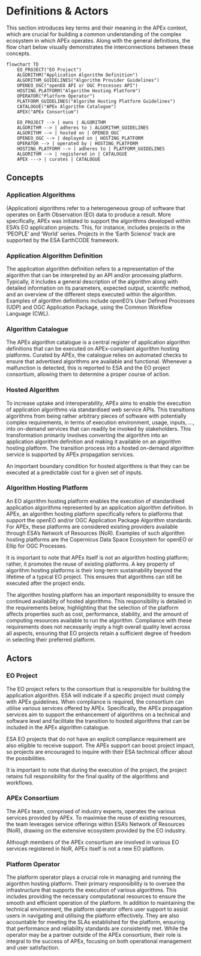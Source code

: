 # Definitions & Actors

This section introduces key terms and their meaning in the APEx context, which are crucial for building a common
understanding of the complex ecosystem in which APEx operates. Along with the general definitions, the flow chart below
visually demonstrates the interconnections between these concepts.

```mermaid
flowchart TD
    EO_PROJECT("EO Project")
    ALGORITHM("Application Algorithm Definition")
    ALGORITHM_GUIDELINES("Algorithm Provider Guidelines")
    OPENEO_OGC("openEO API or OGC Processes API")
    HOSTING_PLATFORM("Algorithm Hosting Platform")
    OPERATOR("Platform Operator")
    PLATFORM_GUIDELINES("Algorihm Hosting Platform Guidelines")
    CATALOGUE("APEx Algorithm Catalogue")
    APEX("APEx Consortium")

    EO_PROJECT --> | owns | ALGORITHM
    ALGORITHM --> | adheres to | ALGORITHM_GUIDELINES
    ALGORITHM --> | hosted on | OPENEO_OGC
    OPENEO_OGC --> | deployed on | HOSTING_PLATFORM
    OPERATOR --> | operated by | HOSTING_PLATFORM
    HOSTING_PLATFORM --> | adheres to | PLATFORM_GUIDELINES
    ALGORITHM --> | registered in | CATALOGUE
    APEX ---> | curates | CATALOGUE
```

## Concepts

### Application Algorithms
(Application) algorithms refer to a heterogeneous group of software that operates on Earth Observation (EO) data to
produce a result. More specifically, APEx was initiated to support the algorithms developed within ESA’s EO application
projects. This, for instance, includes projects in the ‘PEOPLE’ and ‘World’ series. Projects in the ‘Earth Science’
track are supported by the ESA EarthCODE framework.

### Application Algorithm Definition
The application algorithm definition refers to a representation of the algorithm that can be interpreted by an API
and/or processing platform. Typically, it includes a general description of the algorithm along with detailed
information on its parameters, expected output, scientific method, and an overview of the different steps executed
within the algorithm. Examples of algorithm definitions include openEO’s User Defined Processes (UDP) and OGC
Application Package, using the Common Workflow Language (CWL).

### Algorithm Catalogue
The APEx algorithm catalogue is a central register of application algorithm definitions that can be executed on
APEx-compliant algorithm hosting platforms. Curated by APEx, the catalogue relies on automated checks to ensure that
advertised algorithms are available and functional. Whenever a malfunction is detected, this is reported to ESA and the
EO project consortium, allowing them to determine a proper course of action.

### Hosted Algorithm
To increase uptake and interoperability, APEx aims to enable the execution of application algorithms via standardised
web service APIs. This transitions algorithms from being rather arbitrary pieces of software with potentially complex
requirements, in terms of execution environment, usage, inputs, …, into on-demand services that can readily be invoked
by stakeholders. This transformation primarily involves converting the algorithm into an application algorithm
definition and making it available on an algorithm hosting platform. The transition process into a hosted on-demand
algorithm service is supported by APEx propagation services.

An important boundary condition for hosted algorithms is that they can be executed at a predictable cost for a given set
of inputs.

### Algorithm Hosting Platform
An EO algorithm hosting platform enables the execution of standardised application algorithms represented by an
application algorithm definition. In APEx, an algorithm hosting platform specifically refers to platforms that support
the openEO and/or OGC Application Package Algorithm standards. For APEx, these platforms are considered existing
providers available through ESA’s Network of Resources (NoR). Examples of such algorithm hosting platforms are the
Copernicus Data Space Ecosystem for openEO or Ellip for OGC Processes.

It is important to note that APEx itself is not an algorithm hosting platform; rather, it promotes the reuse of existing
platforms. A key property of algorithm hosting platforms is their long-term sustainability beyond the lifetime of a
typical EO project. This ensures that algorithms can still be executed after the project ends.

The algorithm hosting platform has an important responsibility to ensure the continued availability of hosted
algorithms. This responsibility is detailed in the requirements below, highlighting that the selection of the platform
affects properties such as cost, performance, stability, and the amount of computing resources available to run the
algorithm. Compliance with these requirements does not necessarily imply a high overall quality level across all
aspects, ensuring that EO projects retain a sufficient degree of freedom in selecting their preferred
platform.

## Actors

### EO Project
The EO project refers to the consortium that is responsible for building the application algorithm. ESA
will indicate if a specific project must comply with APEx guidelines. When compliance is required, the
consortium can utilise various services offered by APEx. Specifically, the APEx propagation services aim to support the
enhancement of algorithms on a technical and software level and facilitate the transition to hosted algorithms that can
be included in the APEx algorithm catalogue.

ESA EO projects that do not have an explicit compliance requirement are also eligible to receive support. The APEx
support can boost project impact, so projects are encouraged to inquire with their ESA technical officer about the
possibilities.

It is important to note that during the execution of the project, the project retains full responsibility
for the final quality of the algorithms and workflows.

### APEx Consortium
The APEx team, comprised of industry experts, operates the various services provided by APEx. To maximise the reuse of
existing resources, the team leverages service offerings within ESA’s Network of Resources (NoR), drawing on the
extensive ecosystem provided by the EO industry.

Although members of the APEx consortium are involved in various EO services registered in NoR, APEx itself is not a new
EO platform.

### Platform Operator
The platform operator plays a crucial role in managing and running the algorithm hosting platform. Their primary
responsibility is to oversee the infrastructure that supports the execution of various algorithms. This includes
providing the necessary computational resources to ensure the smooth and efficient operation of the platform. In
addition to maintaining the technical environment, the platform operator offers user support to assist users in
navigating and utilising the platform effectively. They are also accountable for meeting the SLAs established for the
platform, ensuring that performance and reliability standards are consistently met. While the operator may be a partner
outside of the APEx consortium, their role is integral to the success of APEx, focusing on both operational management
and user satisfaction.
